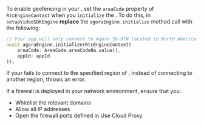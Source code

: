 <PlatformWrapper platform="flutter">

To enable geofencing in your <Vpl k="CLIENT" />, set the `areaCode` property of `RtcEngineContext` when you `initialize` the <Vg k="ENGINE"/>. To do this, in `setupVideoSDKEngine` **replace** the `agoraEngine.initialize` method call with the following:

``` dart
// Your app will only connect to Agora SD-RTN located in North America.
await agoraEngine.initialize(RtcEngineContext(
    areaCode: AreaCode.areaCodeNa.value(),
    appId: appId
));
```

If your <Vpl k="CLIENT" /> fails to connect to the specified region of <Vg k="AGORA_BACKEND" />, instead of connecting to another <Vg k="AGORA_BACKEND" /> region, <Vpd k="SDK" /> throws an error. 

If a firewall is deployed in your network environment, ensure that you:

* Whitelist the relevant domains
* Allow all IP addresses
* Open the firewall ports defined in <Link to= "{{global.AGORA_DOCS_URL}}/{{platform.NAME}}/cloudproxy_native?platform={{platform.NAME}}">Use Cloud Proxy</Link>

</PlatformWrapper>